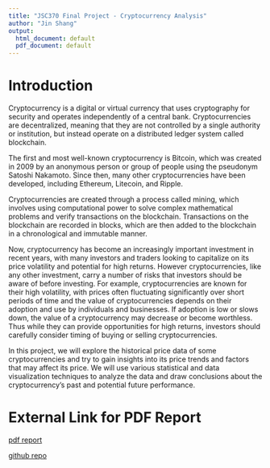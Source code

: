 ```yaml
---
title: "JSC370 Final Project - Cryptocurrency Analysis"
author: "Jin Shang"
output:
  html_document: default
  pdf_document: default
---
```


# Introduction

Cryptocurrency is a digital or virtual currency that uses cryptography for security and operates independently of a central bank. Cryptocurrencies are decentralized, meaning that they are not controlled by a single authority or institution, but instead operate on a distributed ledger system called blockchain.

The first and most well-known cryptocurrency is Bitcoin, which was created in 2009 by an anonymous person or group of people using the pseudonym Satoshi Nakamoto. Since then, many other cryptocurrencies have been developed, including Ethereum, Litecoin, and Ripple.

Cryptocurrencies are created through a process called mining, which involves using computational power to solve complex mathematical problems and verify transactions on the blockchain. Transactions on the blockchain are recorded in blocks, which are then added to the blockchain in a chronological and immutable manner.

Now, cryptocurrency has become an increasingly important investment in recent years, with many investors and traders looking to capitalize on its price volatility and potential for high returns. However cryptocurrencies, like any other investment, carry a number of risks that investors should be aware of before investing. For example, cryptocurrencies are known for their high volatility, with prices often fluctuating significantly over short periods of time and the value of cryptocurrencies depends on their adoption and use by individuals and businesses. If adoption is low or slows down, the value of a cryptocurrency may decrease or become worthless. Thus while they can provide opportunities for high returns, investors should carefully consider timing of buying or selling cryptocurrencies.

In this project, we will explore the historical price data of some cryptocurrencies and try to gain insights into its price trends and factors that may affect its price. We will use various statistical and data visualization techniques to analyze the data and draw conclusions about the cryptocurrency's past and potential future performance.

# External Link for PDF Report

[pdf report](https://github.com/J36A/JSC370-final-cryptocurrency-analysis/blob/main/report.pdf)

[github repo](https://github.com/J36A/JSC370-final-cryptocurrency-analysis)